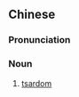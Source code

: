 ==Chinese==
{{zh-forms|s=沙皇国|type=21}}

===Pronunciation===
{{zh-pron
|m=shāhuángguó
|cat=n
}}

===Noun===
{{zh-noun}}

# [[tsardom]]